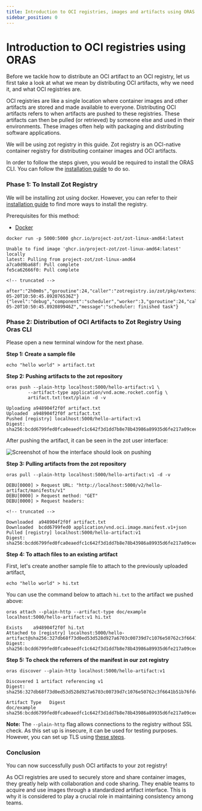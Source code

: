 ```yaml
---
title: Introduction to OCI registries, images and artifacts using ORAS
sidebar_position: 0
---
```


# Introduction to OCI registries using ORAS

Before we tackle how to distribute an OCI artifact to an OCI registry, let us first take a look at what we mean by distributing OCI artifacts, why we need it, and what OCI registries are. 

OCI registries are like a single location where container images and other artifacts are stored and made available to everyone. Distributing OCI artifacts refers to when artifacts are pushed to these registries. These artifacts can then be pulled (or retrieved) by someone else and used in their environments. These images often help with packaging and distributing software applications.

We will be using zot registry in this guide. Zot registry is an OCI-native container registry for distributing container images and OCI artifacts.

In order to follow the steps given, you would be required to install the ORAS CLI. You can follow the [installation guide](../installation.mdx) to do so. 

### Phase 1: To Install Zot Registry 

We will be installing zot using docker. However, you can refer to their [installation guide](https://zotregistry.io/install-guides/install-guide-linux/) to find more ways to install the registry.

Prerequisites for this method:
* [Docker](https://www.docker.com/) 

```
docker run -p 5000:5000 ghcr.io/project-zot/zot-linux-amd64:latest
```

```
Unable to find image 'ghcr.io/project-zot/zot-linux-amd64:latest' locally
latest: Pulling from project-zot/zot-linux-amd64
a7ca0d9ba68f: Pull complete 
fe5ca62666f0: Pull complete 

<!-- truncated -->

after":"2h0m0s","goroutine":24,"caller":"zotregistry.io/zot/pkg/extensions/extension_search.go:160","time":"2023-05-20T10:50:45.892076536Z"}
{"level":"debug","component":"scheduler","worker":3,"goroutine":24,"caller":"zotregistry.io/zot/pkg/scheduler/scheduler.go:105","time":"2023-05-20T10:50:45.892089946Z","message":"scheduler: finished task"}
```


### Phase 2: Distribution of OCI Artifacts to Zot Registry Using Oras CLI

Please open a new terminal window for the next phase.

**Step 1: Create a sample file** 

```
echo "hello world" > artifact.txt
```

**Step 2: Pushing artifacts to the zot repository**

```
oras push --plain-http localhost:5000/hello-artifact:v1 \
        --artifact-type application/vnd.acme.rocket.config \
        artifact.txt:text/plain -d -v
```

```
Uploading a948904f2f0f artifact.txt
Uploaded  a948904f2f0f artifact.txt
Pushed [registry] localhost:5000/hello-artifact:v1
Digest: sha256:bcdd6799fed0fca0eaedfc1c642f3d1dd7b8e78b43986a89935d6fe217a09cee
```

After pushing the artifact, it can be seen in the zot user interface:

![Screenshot of how the interface should look on pushing](../../static/img/introduction-to-registries-tutorial-zot.png)


**Step 3: Pulling artifacts from the zot repository**

```
oras pull --plain-http localhost:5000/hello-artifact:v1 -d -v
```

```
DEBU[0000] > Request URL: "http://localhost:5000/v2/hello-artifact/manifests/v1" 
DEBU[0000] > Request method: "GET"                      
DEBU[0000] > Request headers: 

<!-- truncated -->

Downloaded  a948904f2f0f artifact.txt
Downloaded  bcdd6799fed0 application/vnd.oci.image.manifest.v1+json
Pulled [registry] localhost:5000/hello-artifact:v1
Digest: sha256:bcdd6799fed0fca0eaedfc1c642f3d1dd7b8e78b43986a89935d6fe217a09cee
```

**Step 4: To attach files to an existing artifact**

First, let's create another sample file to attach to the previously uploaded artifact,

```
echo "hello world" > hi.txt
```

You can use the command below to attach `hi.txt` to the artifact we pushed above:

```
oras attach --plain-http --artifact-type doc/example localhost:5000/hello-artifact:v1 hi.txt
```

```
Exists    a948904f2f0f hi.txt
Attached to [registry] localhost:5000/hello-artifact@sha256:327db68f73d0ed53d528d927a6703c00739d7c1076e50762c3f6641b51b76fdc
Digest: sha256:bcdd6799fed0fca0eaedfc1c642f3d1dd7b8e78b43986a89935d6fe217a09cee
```

**Step 5: To check the referrers of the manifest in our zot registry**

```
oras discover --plain-http localhost:5000/hello-artifact:v1
```

```
Discovered 1 artifact referencing v1
Digest: sha256:327db68f73d0ed53d528d927a6703c00739d7c1076e50762c3f6641b51b76fdc

Artifact Type   Digest
doc/example     sha256:bcdd6799fed0fca0eaedfc1c642f3d1dd7b8e78b43986a89935d6fe217a09cee
```

**Note:** The  `--plain-http` flag allows connections to the registry without SSL check. As this set up is insecure,
it can be used for testing purposes. However, you can set up TLS using [these steps](https://github.com/project-zot/zot/blob/main/examples/README.md#network).

### Conclusion

You can now successfully push OCI artifacts to your zot registry! 

As OCI registries are used to securely store and share container images, they greatly help with collaboration and code sharing. They enable teams to acquire and use images through a standardized artifact interface. This is why it is considered to play a crucial role in maintaining consistency among teams.